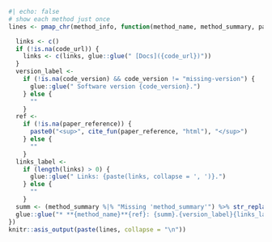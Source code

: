 ```r
#| echo: false
# show each method just once
lines <- pmap_chr(method_info, function(method_name, method_summary, paper_reference, code_url, code_version, ...) {

  links <- c()
  if (!is.na(code_url)) {
    links <- c(links, glue::glue(" [Docs]({code_url})"))
  }
  version_label <- 
    if (!is.na(code_version) && code_version != "missing-version") {
      glue::glue(" Software version {code_version}.")
    } else {
      ""
    }
  ref <- 
    if (!is.na(paper_reference)) {
      paste0("<sup>", cite_fun(paper_reference, "html"), "</sup>")
    } else {
      ""
    }
  links_label <-
    if (length(links) > 0) {
      glue::glue(" Links: {paste(links, collapse = ', ')}.")
    } else {
      ""
    }
  summ <- (method_summary %|% "Missing 'method_summary'") %>% str_replace_all("\\. *$", "")
  glue::glue("* **{method_name}**{ref}: {summ}.{version_label}{links_label}")
})
knitr::asis_output(paste(lines, collapse = "\n"))
```

